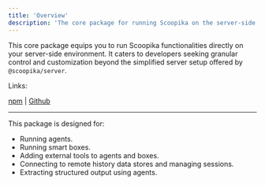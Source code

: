 ```yaml
---
title: 'Overview'
description: 'The core package for running Scoopika on the server-side'
---
```


This core package equips you to run Scoopika functionalities directly on your server-side environment. It caters to developers seeking granular control and customization beyond the simplified server setup offered by `@scoopika/server`.

Links:

[<Icon icon="npm" /> npm](https://npmjs.com/package/@scoopika/scoopika) |
[<Icon icon="github" /> Github](https://github.com/Scoopika/scoopika)

---

This package is designed for:

- Running agents.
- Running smart boxes.
- Adding external tools to agents and boxes.
- Connecting to remote history data stores and managing sessions.
- Extracting structured output using agents.
